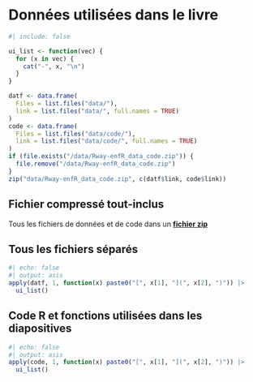 # Données utilisées dans le livre {#sec-data-files}




```r
#| include: false

ui_list <- function(vec) {
  for (x in vec) {
    cat("-", x, "\n")
  }
}

datf <- data.frame(
  Files = list.files("data/"),
  link = list.files("data/", full.names = TRUE)
)
code <- data.frame(
  Files = list.files("data/code/"),
  link = list.files("data/code/", full.names = TRUE)
)
if (file.exists("/data/Rway-enfR_data_code.zip")) {
  file.remove("/data/Rway-enfR_data_code.zip")
}
zip("data/Rway-enfR_data_code.zip", c(datf$link, code$link))
```

## Fichier compressé tout-inclus

Tous les fichiers de données et de code dans un [**fichier zip**](./data/Rway-enfR_data_code.zip)

## Tous les fichiers séparés

```r
#| echo: false
#| output: asis
apply(datf, 1, function(x) paste0("[", x[1], "](", x[2], ")")) |>
  ui_list()
```

## Code R et fonctions utilisées dans les diapositives

```r
#| echo: false
#| output: asis
apply(code, 1, function(x) paste0("[", x[1], "](", x[2], ")")) |>
  ui_list()
```


